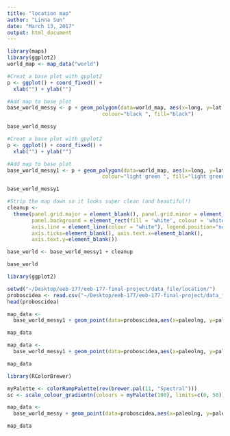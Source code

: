 ```yaml
---
title: "location map"
author: "Linna Sun"
date: "March 13, 2017"
output: html_document
---
```

```r
library(maps)
library(ggplot2)
world_map <- map_data("world")
```

```r
#Creat a base plot with gpplot2
p <- ggplot() + coord_fixed() +
  xlab("") + ylab("")

#Add map to base plot
base_world_messy <- p + geom_polygon(data=world_map, aes(x=long, y=lat, group=group), 
                               colour="black ", fill="black")

base_world_messy
```
```r
#Creat a base plot with gpplot2
p <- ggplot() + coord_fixed() +
  xlab("") + ylab("")

#Add map to base plot
base_world_messy1 <- p + geom_polygon(data=world_map, aes(x=long, y=lat, group=group), 
                               colour="light green ", fill="light green")

base_world_messy1
```

```r
#Strip the map down so it looks super clean (and beautiful!)
cleanup <- 
  theme(panel.grid.major = element_blank(), panel.grid.minor = element_blank(), 
        panel.background = element_rect(fill = 'white', colour = 'white'), 
        axis.line = element_line(colour = "white"), legend.position="none",
        axis.ticks=element_blank(), axis.text.x=element_blank(),
        axis.text.y=element_blank())

base_world <- base_world_messy1 + cleanup

base_world
```




```r
library(ggplot2)

setwd("~/Desktop/eeb-177/eeb-177-final-project/data_file/location/")
proboscidea <- read.csv("~/Desktop/eeb-177/eeb-177-final-project/data_file/location/formatted_location.csv", header = T, as.is = T)
head(proboscidea)

```

```r

map_data <- 
  base_world_messy1 + geom_point(data=proboscidea,aes(x=paleolng, y=paleolat), colour="Blue",pch=2, size=0.1, alpha=I(1)) + labs(title = "Fossil Records on World Map", x = "Longitude", y = "Latitude") + theme(plot.title = element_text(hjust = 0.5, size=18, face = "bold"), axis.title =element_text(size=10))

map_data
```

```r

map_data <- 
  base_world_messy1 + geom_point(data=proboscidea,aes(x=paleolng, y=paleolat, colour=accepted_rank),pch=2, size=0.1, alpha=I(1)) + labs(title = "Fossil Records according to Rank", x = "Longitude", y = "Latitude") + theme(plot.title = element_text(hjust = 0.5, size=18, face = "bold"), axis.title =element_text(size=10))

map_data
```

```r
library(RColorBrewer)

myPalette <- colorRampPalette(rev(brewer.pal(11, "Spectral")))
sc <- scale_colour_gradientn(colours = myPalette(100), limits=c(0, 50))

map_data <- 
  base_world_messy + geom_point(data=proboscidea,aes(x=paleolng, y=paleolat, colour=max_ma),pch=2, size=0.2, alpha=I(1)) + labs(title = "Fossil Records according to Time", x = "Longitude", y = "Latitude") + theme(plot.title = element_text(hjust = 0.5, size=18, face = "bold"), axis.title =element_text(size=10)) + sc

map_data
```









